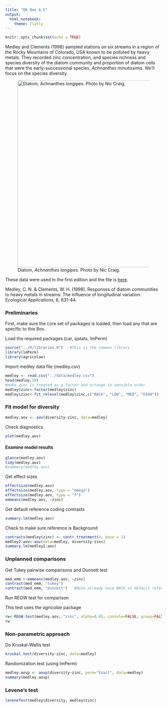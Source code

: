 ```yaml
---
title: "QK Box 6.5"
output:
  html_notebook:
    theme: flatly
---
```


```r
knitr::opts_chunk$set(echo = TRUE)
```

Medley and Clements (1998) sampled stations on six streams in a region of the Rocky Mountains of Colorado, USA known to be polluted by heavy metals. They recorded zinc concentration, and species richness and species diversity of the diatom community and proportion of diatom cells that were the early-successional species, *Achnanthes minutissima*. We'll focus on the species diversity.

![Diatom, *Achnanthes longipes*. Photo by Nic Craig.](../media/Achnanthes_longipes_Craig.png){width="600"}

These data were used in the first edition and the file is [here](../data/medley.csv).

Medley, C. N. & Clements, W. H. (1998). Responses of diatom communities to heavy metals in streams: The influence of longitudinal variation. *Ecological Applications*, 8, 631-44.

### Preliminaries

First, make sure the core set of packages is loaded, then load any that are specific to this Box.

Load the required packages (car, sjstats, lmPerm)

```r
source("../R/libraries.R")   #This is the common library
library(lmPerm)
library(agricolae)
```

Import medley data file (medley.csv)

```r
medley <- read.csv("../data/medley.csv")
head(medley,10)
#make zinc is treated as a factor and arrange in sensible order
medley$zinc<-factor(medley$zinc)
medley$zinc<-fct_relevel(medley$zinc,c("BACK", "LOW", "MED", "HIGH"))
```

### Fit model for diversity

```r
medley.aov <- aov(diversity~zinc, data=medley)
```

Check diagnostics

```r
plot(medley.aov)
```

#### Examine model results

```r
glance(medley.aov)
tidy(medley.aov)
#summary(medley.aov)
```

Get effect sizes

```r
effectsize(medley.aov)
effectsize(medley.aov, type = "omega")
effectsize(medley.aov, type = "f")
emmeans(medley.aov, ~zinc)
```

Get default reference coding contrasts

```r
summary.lm(medley.aov)
```

Check to make sure reference is Background

```r
contrasts(medley$zinc) <- contr.treatment(4, base = 1)
medley2.aov<-aov(data=medley, diversity~zinc)
summary.lm(medley2.aov)

```

### Unplanned comparisons

Get Tukey pairwise comparisons and Dunnett test

```r
med_emm <-emmeans(medley.aov, ~zinc)
contrast(med_emm, "tukey")
contrast(med_emm, "dunnett")   #Note already have BACK as default reference group
```

Run REGW test for comparison

This test uses the *agricolae* package

```r
rw<-REGW.test(medley.aov, "zinc", alpha=0.05, console=FALSE, group=FALSE)
rw
```

### Non-parametric approach

Do Kruskal-Wallis test

```r
kruskal.test(diversity~zinc, data=medley)
```

Randomization test (using lmPerm)

```r
medley.aovp <- aovp(diversity~zinc, perm="Exact", data=medley)
summary(medley.aovp)
```

### Levene's test

```r
leveneTest(medley$diversity, medley$zinc)
```
